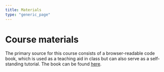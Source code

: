 ```yaml
---
title: Materials
type: "generic_page"
---
```


# Course materials

The primary source for this course consists of a browser-readable code book, which is used as a teaching aid in class but can also serve as a self-standing tutorial. The book can be found [here](https://github.com/vini-macuch-silva/basics-of-data-viz-for-behavioral-scientists/tree/master/R-Markdown-book/).

